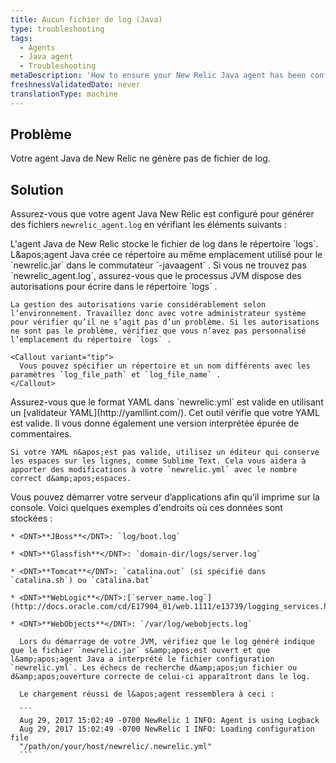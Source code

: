 ```yaml
---
title: Aucun fichier de log (Java)
type: troubleshooting
tags:
  - Agents
  - Java agent
  - Troubleshooting
metaDescription: 'How to ensure your New Relic Java agent has been configured to generate log files, by checking the log file directory, config files, and boot logs.'
freshnessValidatedDate: never
translationType: machine
---
```


## Problème

Votre agent Java de New Relic ne génère pas de fichier de log.

## Solution

Assurez-vous que votre agent Java New Relic est configuré pour générer des fichiers `newrelic_agent.log` en vérifiant les éléments suivants :

<CollapserGroup>
  <Collapser id="no-log-file" title="répertoire des fichiers de log">
    L&apos;agent Java de New Relic stocke le fichier de log dans le répertoire `logs`. L&amp;apos;agent Java crée ce répertoire au même emplacement utilisé pour le `newrelic.jar` dans le commutateur `-javaagent` . Si vous ne trouvez pas `newrelic_agent.log`, assurez-vous que le processus JVM dispose des autorisations pour écrire dans le répertoire `logs` .

    La gestion des autorisations varie considérablement selon l’environnement. Travaillez donc avec votre administrateur système pour vérifier qu’il ne s’agit pas d’un problème. Si les autorisations ne sont pas le problème, vérifiez que vous n’avez pas personnalisé l’emplacement du répertoire `logs` .

    <Callout variant="tip">
      Vous pouvez spécifier un répertoire et un nom différents avec les paramètres `log_file_path` et `log_file_name` .
    </Callout>
  </Collapser>

  <Collapser id="config" title="Fichier de configuration">
    Assurez-vous que le format YAML dans `newrelic.yml` est valide en utilisant un [validateur YAML](http://yamllint.com/). Cet outil vérifie que votre YAML est valide. Il vous donne également une version interprétée épurée de commentaires.

    Si votre YAML n&apos;est pas valide, utilisez un éditeur qui conserve les espaces sur les lignes, comme Sublime Text. Cela vous aidera à apporter des modifications à votre `newrelic.yml` avec le nombre correct d&amp;apos;espaces.
  </Collapser>

  <Collapser id="bootlog" title="logde démarrage">
    Vous pouvez démarrer votre serveur d’applications afin qu’il imprime sur la console. Voici quelques exemples d&apos;endroits où ces données sont stockées :

    * <DNT>**JBoss**</DNT>: `log/boot.log`

    * <DNT>**Glassfish**</DNT>: `domain-dir/logs/server.log`

    * <DNT>**Tomcat**</DNT>: `catalina.out` (si spécifié dans `catalina.sh`) ou `catalina.bat`

    * <DNT>**WebLogic**</DNT>:[`server_name.log`](http://docs.oracle.com/cd/E17904_01/web.1111/e13739/logging_services.htm#i1179712)

    * <DNT>**WebObjects**</DNT>: `/var/log/webobjects.log`

      Lors du démarrage de votre JVM, vérifiez que le log généré indique que le fichier `newrelic.jar` s&amp;apos;est ouvert et que l&amp;apos;agent Java a interprété le fichier configuration `newrelic.yml`. Les échecs de recherche d&amp;apos;un fichier ou d&amp;apos;ouverture correcte de celui-ci apparaîtront dans le log.

      Le chargement réussi de l&apos;agent ressemblera à ceci :

      ```
      Aug 29, 2017 15:02:49 -0700 NewRelic 1 INFO: Agent is using Logback
      Aug 29, 2017 15:02:49 -0700 NewRelic 1 INFO: Loading configuration file
      "/path/on/your/host/newrelic/.newrelic.yml"
      ```
  </Collapser>
</CollapserGroup>